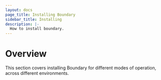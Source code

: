 ```yaml
---
layout: docs
page_title: Installing Boundary
sidebar_title: Installing
description: |-
  How to install boundary.
---
```


# Overview

This section covers installing Boundary for different modes of operation, across different environments.
